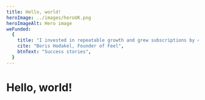 ```yaml
---
title: Hello, world!
heroImage: ../images/heroUK.png
heroImageAlt: Hero image
weFunded:
  {
    title: "I invested in repeatable growth and grew subscriptions by 4x.",
    cite: "Boris Hodakel, Founder of Feel",
    btnText: "Success stories",
  }
---
```



# Hello, world!

<WeFunded
  feel
  title={props.pageContext.frontmatter.weFunded.title}
  cite={props.pageContext.frontmatter.weFunded.cite}
  btn={props.pageContext.frontmatter.weFunded.btnText}
/>

<!-- const IndexPage = (props) => {
  return (
    <Lang location={props.location}>
      <h1>Hello Spain</h1>
      <p>Testing git</p>
    </Lang>
  )
}

